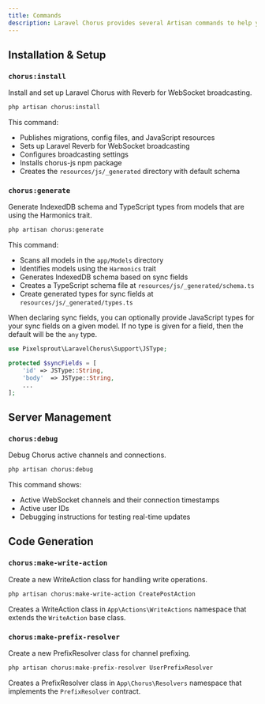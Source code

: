 ```yaml
---
title: Commands
description: Laravel Chorus provides several Artisan commands to help you manage real-time synchronization. All commands use the `chorus:` prefix.
---
```


## Installation & Setup

### `chorus:install`
Install and set up Laravel Chorus with Reverb for WebSocket broadcasting.

```bash
php artisan chorus:install
```

This command:
- Publishes migrations, config files, and JavaScript resources
- Sets up Laravel Reverb for WebSocket broadcasting
- Configures broadcasting settings
- Installs chorus-js npm package
- Creates the `resources/js/_generated` directory with default schema

### `chorus:generate`
Generate IndexedDB schema and TypeScript types from models that are using the Harmonics trait.

```bash
php artisan chorus:generate
```

This command:
- Scans all models in the `app/Models` directory
- Identifies models using the `Harmonics` trait
- Generates IndexedDB schema based on sync fields
- Creates a TypeScript schema file at `resources/js/_generated/schema.ts`
- Create generated types for sync fields at `resources/js/_generated/types.ts`


When declaring sync fields, you can optionally provide JavaScript types for your sync fields on
a given model. If no type is given for a field, then the default will be the `any` type.

```php
use Pixelsprout\LaravelChorus\Support\JSType;

protected $syncFields = [
    'id' => JSType::String,
    'body'  => JSType::String,
    ...
];
```

## Server Management

### `chorus:debug`
Debug Chorus active channels and connections.

```bash
php artisan chorus:debug
```

This command shows:
- Active WebSocket channels and their connection timestamps
- Active user IDs
- Debugging instructions for testing real-time updates

## Code Generation

### `chorus:make-write-action`
Create a new WriteAction class for handling write operations.

```bash
php artisan chorus:make-write-action CreatePostAction
```

Creates a WriteAction class in `App\Actions\WriteActions` namespace that extends the `WriteAction` base class.

### `chorus:make-prefix-resolver`
Create a new PrefixResolver class for channel prefixing.

```bash
php artisan chorus:make-prefix-resolver UserPrefixResolver
```

Creates a PrefixResolver class in `App\Chorus\Resolvers` namespace that implements the `PrefixResolver` contract.
